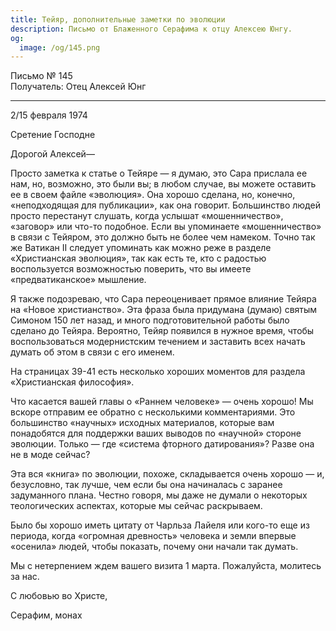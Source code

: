 ```yaml
---
title: Тейяр, дополнительные заметки по эволюции
description: Письмо от Блаженного Серафима к отцу Алексею Юнгу.
og:
  image: /og/145.png
---
```


<div style={{textAlign:'right', fontFamily:'monospace'}}>Письмо № 145</div>
<div style={{textAlign:'left', fontFamily:'monospace'}}>Получатель: Отец Алексей Юнг</div>

---

2/15 февраля 1974

Сретение Господне

Дорогой Алексей—

Просто заметка к статье о Тейяре — я думаю, это Сара прислала ее нам, но, возможно, это были вы; в любом случае, вы можете оставить ее в своем файле «эволюция». Она хорошо сделана, но, конечно, «неподходящая для публикации», как она говорит. Большинство людей просто перестанут слушать, когда услышат «мошенничество», «заговор» или что-то подобное. Если вы упоминаете «мошенничество» в связи с Тейяром, это должно быть не более чем намеком. Точно так же Ватикан II следует упоминать как можно реже в разделе «Христианская эволюция», так как есть те, кто с радостью воспользуется возможностью поверить, что вы имеете «предватиканское» мышление.

Я также подозреваю, что Сара переоценивает прямое влияние Тейяра на «Новое христианство». Эта фраза была придумана (думаю) святым Симоном 150 лет назад, и много подготовительной работы было сделано до Тейяра. Вероятно, Тейяр появился в нужное время, чтобы воспользоваться модернистским течением и заставить всех начать думать об этом в связи с его именем.

На страницах 39-41 есть несколько хороших моментов для раздела «Христианская философия».

Что касается вашей главы о «Раннем человеке» — очень хорошо! Мы вскоре отправим ее обратно с несколькими комментариями. Это большинство «научных» исходных материалов, которые вам понадобятся для поддержки ваших выводов по «научной» стороне эволюции. Только — где «система фторного датирования»? Разве она не в моде сейчас?

Эта вся «книга» по эволюции, похоже, складывается очень хорошо — и, безусловно, так лучше, чем если бы она начиналась с заранее задуманного плана. Честно говоря, мы даже не думали о некоторых теологических аспектах, которые мы сейчас раскрываем.

Было бы хорошо иметь цитату от Чарльза Лайеля или кого-то еще из периода, когда «огромная древность» человека и земли впервые «осенила» людей, чтобы показать, почему они начали так думать.

Мы с нетерпением ждем вашего визита 1 марта. Пожалуйста, молитесь за нас.

С любовью во Христе,

Серафим, монах
